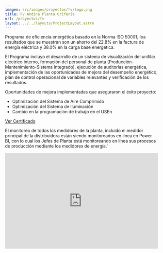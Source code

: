 ```yaml
---
imagen: src/images/proyectos/fv/logo.png
title: Fv Andina Planta Grifería
url: /proyectos/fv
layout: ../../layouts/ProjectLayout.astro
---
```


<Cover img={cover} title="Fv Andina Planta Grifería"/>

<BasicSection img={p0} 
title='Programa de Eficiencia Energética' 
img_description='Ing. Miguel Angel Patalano, Gerente de Planta Grifería de FV ANDINA en taller de concientización de la Eficiencia Energética al personal administrativo de planta'>
Programa de eficiencia energética basado en la Norma ISO 50001, loa resultados que se muestran son un ahorro del 22.8% en la factura de energía eléctrica y 38.0% en la carga base energética.


El Programa incluyo el desarrollo de un sistema de visualización del unifilar eléctrico interno, formación del personal de planta (Producción-Mantenimiento-Sistema Integrado), ejecución de auditorías energética, implementación de las oportunidades de mejora del desempeño energético, plan de control operacional de variables relevantes y verificación de los resultados.

</BasicSection>

<MirrorSection img={p1}
img_description='Equipo Energético de FV ANDINA Planta Grifería.'>
>
Oportunidades de mejora implementadas que aseguraron el éxito proyecto:

- Optimización del Sistema de Aire Comprimido
- Optimización del Sistema de Iluminación
- Cambio en la programación de trabajo en el USEn

<a href={doc}>Ver Certificado</a>
</MirrorSection>

<BasicSection img={p2} 
title='App de monitoreo Power BI'
img_description='Vista principal de la App'>
>
El monitoreo de todos los medidores de la planta, incluido el medidor principal de la distribuidora están siendo monitoreados en línea en Power BI, con lo cual los Jefes de Planta está monitoreando en línea sus procesos de producción mediante los medidores de energía.'
</BasicSection>

<VideoSection>
    <iframe _ngcontent-pfs-c45="" width="100%" height="315" src="https://www.youtube.com/embed/S16L6nwI0iQ?start=2685" title="YouTube video player" frameborder="0" allow="accelerometer; autoplay; clipboard-write; encrypted-media; gyroscope; picture-in-picture" allowfullscreen=""></iframe>
</VideoSection>

